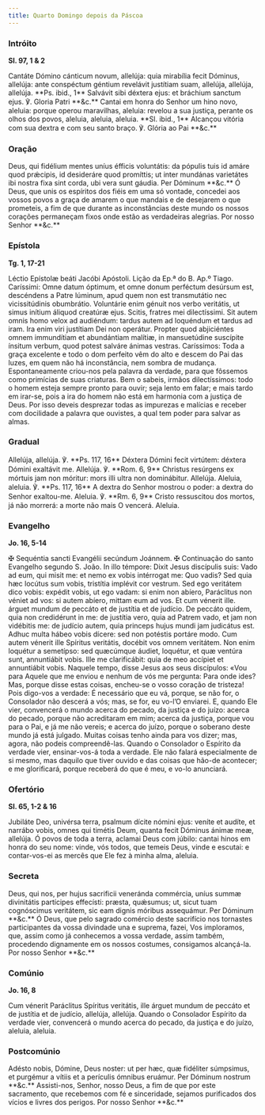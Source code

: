 ```yaml
---
title: Quarto Domingo depois da Páscoa
---
```


### Intróito

**Sl. 97, 1 & 2**

<div class="side-by-side not-content">
  <span class="text-justify">
    Cantáte Dómino cánticum novum, allelúja: quia mirabília fecit Dóminus,
    allelúja: ante conspéctum géntium revelávit justítiam suam, allelúja,
    allelúja, allelúja. **Ps. ibid., 1** Salvávit sibi déxtera ejus: et bráchium
    sanctum ejus. ℣. Gloria Patri **&c.**
  </span>
  <span class="text-justify">
    Cantai em honra do Senhor um hino novo, aleluia: porque operou maravilhas,
    aleluia: revelou a sua justiça, perante os olhos dos povos, aleluia,
    aleluia, aleluia. **Sl. ibid., 1** Alcançou vitória com sua dextra e com seu
    santo braço. ℣. Glória ao Pai **&c.**
  </span>
</div>

### Oração

<div class="side-by-side not-content">
  <span class="text-justify">
    Deus, qui fidélium mentes uníus éfficis voluntátis: da pópulis tuis id amáre
    quod prǽcipis, id desideráre quod promíttis; ut inter mundánas varietátes
    ibi nostra fixa sint corda, ubi vera sunt gáudia. Per Dóminum **&c.**
  </span>
  <span class="text-justify">
    Ó Deus, que unis os espíritos dos fiéis em uma só vontade, concedei aos
    vossos povos a graça de amarem o que mandais e de desejarem o que prometeis,
    a fim de que durante as inconstâncias deste mundo os nossos corações
    permaneçam fixos onde estão as verdadeiras alegrias. Por nosso Senhor
    **&c.**
  </span>
</div>

### Epístola

**Tg. 1, 17-21**

<div class="side-by-side not-content">
  <span class="text-justify">Léctio Epístolæ beáti Jacóbi Apóstoli.</span>
  <span class="text-justify">Lição da Ep.ª do B. Ap.º Tiago.</span>
  <span class="text-justify">
    Caríssimi: Omne datum óptimum, et omne donum perféctum desúrsum est,
    descéndens a Patre lúminum, apud quem non est transmutátio nec
    vicissitúdinis obumbrátio. Voluntárie enim génuit nos verbo veritátis, ut
    simus inítium áliquod creatúræ ejus. Scitis, fratres mei dilectíssimi. Sit
    autem omnis homo velox ad audiéndum: tardus autem ad loquéndum et tardus ad
    iram. Ira enim viri justítiam Dei non operátur. Propter quod abjiciéntes
    omnem immundítiam et abundántiam malítiæ, in mansuetúdine suscípite ínsitum
    verbum, quod potest salváre ánimas vestras.
  </span>
  <span class="text-justify">
    Caríssimos: Toda a graça excelente e todo o dom perfeito vêm do alto e
    descem do Pai das luzes, em quem não há inconstância, nem sombra de mudança.
    Espontaneamente criou-nos pela palavra da verdade, para que fôssemos como
    primícias de suas criaturas. Bem o sabeis, irmãos dilectíssimos: todo o
    homem esteja sempre pronto para ouvir; seja lento em falar; e mais tardo em
    irar-se, pois a ira do homem não está em harmonia com a justiça de Deus. Por
    isso deveis desprezar todas as impurezas e malícias e receber com docilidade
    a palavra que ouvistes, a qual tem poder para salvar as almas.
  </span>
</div>

### Gradual

<div class="side-by-side not-content">
  <span class="text-justify">
    Allelúja, allelúja. ℣. **Ps. 117, 16** Déxtera Dómini fecit virtútem:
    déxtera Dómini exaltávit me. Allelúja. ℣. **Rom. 6, 9** Christus resúrgens
    ex mórtuis jam non móritur: mors illi ultra non dominábitur. Allelúja.
  </span>
  <span class="text-justify">
    Aleluia, aleluia. ℣. **Ps. 117, 16** A dextra do Senhor mostrou o poder: a
    dextra do Senhor exaltou-me. Aleluia. ℣. **Rm. 6, 9** Cristo ressuscitou dos
    mortos, já não morrerá: a morte não mais O vencerá. Aleluia.
  </span>
</div>

### Evangelho

**Jo. 16, 5-14**

<div class="side-by-side not-content">
  <span class="text-justify">
    <span class="text-red-500">✠</span> Sequéntia sancti Evangélii secúndum
    Joánnem.
  </span>
  <span class="text-justify">
    <span class="text-red-500">✠</span> Continuação do santo Evangelho segundo
    S. João.
  </span>
  <span class="text-justify">
    In illo témpore: Dixit Jesus discípulis suis: Vado ad eum, qui misit me: et
    nemo ex vobis intérrogat me: Quo vadis? Sed quia hæc locútus sum vobis,
    tristítia implévit cor vestrum. Sed ego veritátem dico vobis: expédit vobis,
    ut ego vadam: si enim non abíero, Paráclitus non véniet ad vos: si autem
    abíero, mittam eum ad vos. Et cum vénerit ille. árguet mundum de peccáto et
    de justítia et de judício. De peccáto quidem, quia non credidérunt in me: de
    justítia vero, quia ad Patrem vado, et jam non vidébitis me: de judício
    autem, quia princeps hujus mundi jam judicátus est. Adhuc multa hábeo vobis
    dícere: sed non potéstis portáre modo. Cum autem vénerit ille Spíritus
    veritátis, docébit vos omnem veritátem. Non enim loquétur a semetípso: sed
    quæcúmque áudiet, loquétur, et quæ ventúra sunt, annuntiábit vobis. Ille me
    clarificábit: quia de meo accípiet et annuntiábit vobis.
  </span>
  <span class="text-justify">
    Naquele tempo, disse Jesus aos seus discípulos: «Vou para Aquele que me
    enviou e nenhum de vós me pergunta: Para onde ides? Mas, porque disse estas
    coisas, encheu-se o vosso coração de tristeza! Pois digo-vos a verdade: É
    necessário que eu vá, porque, se não for, o Consolador não descerá a vós;
    mas, se for, eu vo-l’O enviarei. E, quando Ele vier, convencerá o mundo
    acerca do pecado, da justiça e do juízo: acerca do pecado, porque não
    acreditaram em mim; acerca da justiça, porque vou para o Pai, e já me não
    vereis; e acerca do juízo, porque o soberano deste mundo já está julgado.
    Muitas coisas tenho ainda para vos dizer; mas, agora, não podeis
    compreendê-las. Quando o Consolador o Espírito da verdade vier,
    ensinar-vos-á toda a verdade. Ele não falará especialmente de si mesmo, mas
    daquilo que tiver ouvido e das coisas que hão-de acontecer; e me
    glorificará, porque receberá do que é meu, e vo-lo anunciará.
  </span>
</div>

### Ofertório

**Sl. 65, 1-2 & 16**

<div class="side-by-side not-content">
  <span class="text-justify">
    Jubiláte Deo, univérsa terra, psalmum dícite nómini ejus: veníte et audíte,
    et narrábo vobis, omnes qui timétis Deum, quanta fecit Dóminus ánimæ meæ,
    allelúja.
  </span>
  <span class="text-justify">
    Ó povos de toda a terra, aclamai Deus com júbilo: cantai hinos em honra do
    seu nome: vinde, vós todos, que temeis Deus, vinde e escutai: e
    contar-vos-ei as mercês que Ele fez à minha alma, aleluia.
  </span>
</div>

### Secreta

<div class="side-by-side not-content">
  <span class="text-justify">
    Deus, qui nos, per hujus sacrificii veneránda commércia, uníus summæ
    divinitátis partícipes effecísti: præsta, quǽsumus; ut, sicut tuam
    cognóscimus veritátem, sic eam dignis móribus assequámur. Per Dóminum
    **&c.**
  </span>
  <span class="text-justify">
    Ó Deus, que pelo sagrado comércio deste sacrifício nos tornastes
    participantes da vossa divindade una e suprema, fazei, Vos imploramos, que,
    assim como já conhecemos a vossa verdade, assim também, procedendo
    dignamente em os nossos costumes, consigamos alcançá-la. Por nosso Senhor
    **&c.**
  </span>
</div>

### Comúnio

**Jo. 16, 8**

<div class="side-by-side not-content">
  <span class="text-justify">
    Cum vénerit Paráclitus Spíritus veritátis, ille árguet mundum de peccáto et
    de justítia et de judício, allelúja, allelúja.
  </span>
  <span class="text-justify">
    Quando o Consolador Espírito da verdade vier, convencerá o mundo acerca do
    pecado, da justiça e do juízo, aleluia, aleluia.
  </span>
</div>

### Postcomúnio

<div class="side-by-side not-content">
  <span class="text-justify">
    Adésto nobis, Dómine, Deus noster: ut per hæc, quæ fidéliter súmpsimus, et
    purgémur a vítiis et a perículis ómnibus eruámur. Per Dóminum nostrum
    **&c.**
  </span>
  <span class="text-justify">
    Assisti-nos, Senhor, nosso Deus, a fim de que por este sacramento, que
    recebemos com fé e sinceridade, sejamos purificados dos vícios e livres dos
    perigos. Por nosso Senhor **&c.**
  </span>
</div>
